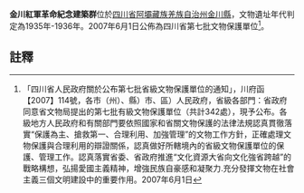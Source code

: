 {{msg:四川省文物保護單位
|名稱 = 金川紅軍革命紀念建築群
|編號 = 309
|圖片 = 
|級別 = S7
|分類 = 
|時代 = 1935年-1936年
|地点 = [[四川省|四川省]][[阿壩藏族羌族自治州|阿壩藏族羌族自治州]][[金川縣|金川縣]]
|坐標 =
|登錄 = 2007年6月1日
}}
'''金川紅軍革命紀念建築群'''位於[[四川省|四川省]][[阿壩藏族羌族自治州|阿壩藏族羌族自治州]][[金川縣|金川縣]]，文物遺址年代判定為1935年-1936年。2007年6月1日公佈為四川省第七批文物保護單位<ref>「四川省人民政府關於公布第七批省級文物保護單位的通知」，川府函【2007】114號，各市（州）、縣）市、區）人民政府，省級各部門：省政府同意省文物局提出的第七批有級文物保護單位（共計342處），現予公布。各級地方人民政府和有關部門要依照國家和省關文物保護的法律法規認真貫徹落實“保護為主、搶救第一、合理利用、加強管理”的文物工作方針，正確處理文物保護與合理利用的辯證關係，認真做好所轄境內的省級文物保護單位的保護、管理工作。認真落實省委、省政府推進“文化資源大省向文化強省跨越”的戰略構想，弘揚愛國主義精神，增強民族自豪感和凝聚力.充分發揮文物在社會主義三個文明建設中的重要作用。2007年6月1日</ref>。
==註釋==
{{reflist}}
{{文物保護單位小作品}}
